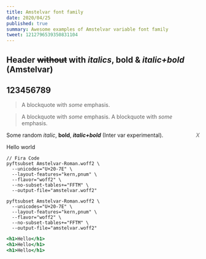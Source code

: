 ```yaml
---
title: Amstelvar font family
date: 2020/04/25
published: true
summary: Awesome examples of Amstelvar variable font family
tweet: 1212796539350831104
---
```



## Header ~~without~~ with _italics_, **bold** & **_italic+bold_** (Amstelvar)

## 123456789

> A blockquote with _some_ emphasis.

> A blockquote with _some_ emphasis.
> A blockquote with _some_ emphasis.
>
> <cite style="float: right">X</cite>

Some random _italic_, **bold**, **_italic+bold_** (Inter var experimental).

<Message variant="primary">Hello world</Message>

```
// Fira Code
pyftsubset Amstelvar-Roman.woff2 \
  --unicodes="U+20-7E" \
  --layout-features="kern,pnum" \
  --flavor="woff2" \
  --no-subset-tables+="FFTM" \
  --output-file="amstelvar.woff2"
```

```shell {3}
pyftsubset Amstelvar-Roman.woff2 \
  --unicodes="U+20-7E" \
  --layout-features="kern,pnum" \
  --flavor="woff2" \
  --no-subset-tables+="FFTM" \
  --output-file="amstelvar.woff2"
```

```jsx live {1}
<h1>Hello</h1>
<h1>Hello</h1>
<h1>Hello</h1>
```
